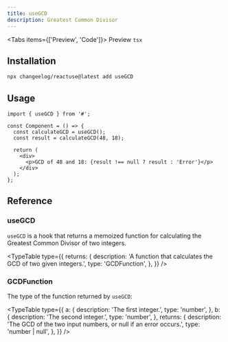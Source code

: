 ```yaml
---
title: useGCD
description: Greatest Common Divisor
---
```


<Tabs items={['Preview', 'Code']}>
  <Tab value="Preview">Preview</Tab>
  <Tab value="Code">```tsx ```</Tab>
</Tabs>

## Installation

```bash
npx changeelog/reactuse@latest add useGCD
```

## Usage

```tsx
import { useGCD } from '#';

const Component = () => {
  const calculateGCD = useGCD();
  const result = calculateGCD(48, 18);

  return (
    <div>
      <p>GCD of 48 and 18: {result !== null ? result : 'Error'}</p>
    </div>
  );
};
```

## Reference

### useGCD

`useGCD` is a hook that returns a memoized function for calculating the Greatest Common Divisor of two integers.

<TypeTable
  type={{
    returns: {
      description: 'A function that calculates the GCD of two given integers.',
      type: 'GCDFunction',
    },
  }}
/>

### GCDFunction

The type of the function returned by `useGCD`:

<TypeTable
  type={{
    a: {
      description: 'The first integer.',
      type: 'number',
    },
    b: {
      description: 'The second integer.',
      type: 'number',
    },
    returns: {
      description:
        'The GCD of the two input numbers, or null if an error occurs.',
      type: 'number | null',
    },
  }}
/>

